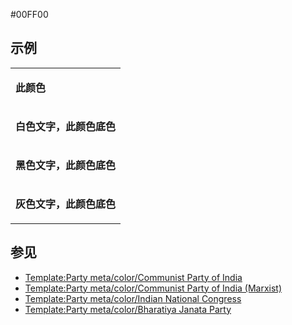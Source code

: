 <nowiki>#00FF00</nowiki><noinclude>

== 示例 ==
{|
|- style="color:{{ {{PAGENAME}} }}"
| '''此颜色'''
|- style="background:{{ {{PAGENAME}} }}; color:white"
| '''白色文字，此颜色底色'''
|- style="background:{{ {{PAGENAME}} }}; color:black"
| '''黑色文字，此颜色底色'''
|- style="background:{{ {{PAGENAME}} }}; color:#D3D3D3"
| '''灰色文字，此颜色底色'''
|}

== 参见 ==
*[[Template:Party meta/color/Communist Party of India]]
*[[Template:Party meta/color/Communist Party of India (Marxist)]]
*[[Template:Party meta/color/Indian National Congress]]
*[[Template:Party meta/color/Bharatiya Janata Party]] 


[[Category:印度政党颜色模板|{{PAGENAME}}]]
</noinclude>